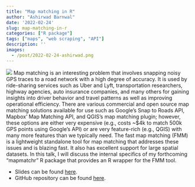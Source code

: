 ```yaml
---
title: "Map matching in R"
author: "Ashirwad Barnwal"
date: '2022-02-24'
slug: map-matching-in-r
categories: ["R package"]
tags: ["maps", "web scraping", "API"]
description: ''
images:
  - /post/2022-02-24-ashirwad.png
---
```


![](/post/2022-02-24-ashirwad.png)
Map matching is an interesting problem that involves snapping noisy GPS traces to a road network with a high degree of accuracy. It is used by ride-sharing services such as Uber and Lyft, transportation researchers, highway agencies, auto insurance companies, and many others for gaining insights into driver behavior and travel patterns as well as improving operational efficiency. There are various commercial and open source map matching solutions available for use such as Google's Snap to Roads API, Mapbox' Map Matching API, and QGIS's map matching plugin; however, these options are either very expensive (e.g., costs ~$4k to match 500k GPS points using Google's API) or are very feature-rich (e.g., QGIS) with many more features than we typically need. The fast map matching (FMM) is a lightweight standalone tool for map matching that addresses these issues and is blazing fast. It also has excellent support for large spatial datasets. In this talk, I will discuss the internal specifics of my forthcoming "mapmatchr" R package that provides an R wrapper for the FMM tool.

+ Slides can be found [here](https://isugg22-mapmatchr.netlify.app/).
+ GitHub repository can be found [here](https://github.com/ashirwad/isu-graphics-map-matching).
